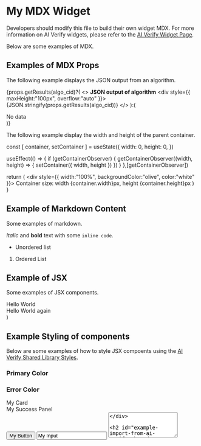 # My MDX Widget

Developers should modify this file to build their own widget MDX. For more information on AI Verify widgets, please refer to the [AI Verify Widget Page](https://gitlab.com/imda_dsl/t2po/ai-verify/ai-verify-portal/ai-verify-plugin/-/blob/main/docs/Widget.md).

Below are some examples of MDX.

## Examples of MDX Props

The following example displays the JSON output from an algorithm.


{props.getResults(algo_cid)?(
  <>
    <b>JSON output of algorithm</b>
    <div style={{ maxHeight:"100px", overflow:"auto" }}>{JSON.stringify(props.getResults(algo_cid))}</div>
  </>
):(
  <div>No data</div>
)}


The following example display the width and height of the parent container.

  const [ container, setContainer ] = useState({
    width: 0,
    height: 0,
  })

  useEffect(() => {
    if (getContainerObserver) {
      getContainerObserver((width, height) => {
        setContainer({
          width,
          height
        })
      })
    }
  },[getContainerObserver])

  return (
    <div style={{ width:"100%", backgroundColor:"olive", color:"white" }}>
      Container size: width {container.width}px, height {container.height}px
    </div>
  )
}

<DisplayWidgetSize getContainerObserver={props.getContainerObserver} />

## Example of Markdown Content

Some examples of markdown.

*Italic* and **bold** text with some `inline code`.
* Unordered list
1. Ordered List

## Example of JSX

Some examples of JSX components.

<div>Hello World</div>

  <div>Hello World again</div>
)

<HelloWorld />

## Example Styling of components

Below are some examples of how to style JSX compoents using the [AI Verify Shared Library Styles](https://gitlab.com/imda_dsl/t2po/ai-verify/ai-verify-portal/aiverify-shared-library/-/tree/main/packages/styles).

<div style={{ display:"flex" }}>
  <h3 className="c-primary">Primary Color</h3>
  <h3 className="c-error">Error Color</h3>
</div>

<div className="aiv-card">My Card</div>
<div className="aiv-panel c-success">My Success Panel</div>

<div style={{ display:"flex", alignItems:"flex-start", width:"100%" }}>
  <button className="aiv-button">My Button</button>
  <input className="aiv-input" value="My Input" />
  <textarea rows="4" className="aiv-textarea" value="My Textarea" />
</div>

## Example Import from AI Verify Shared Library

Below is an example of how to add a [BarChart](https://gitlab.com/imda_dsl/t2po/ai-verify/ai-verify-portal/aiverify-shared-library/-/tree/main/packages/charts#barchart) component from the [AI Verify Shared Charts Library](https://gitlab.com/imda_dsl/t2po/ai-verify/ai-verify-portal/aiverify-shared-library/-/tree/main/packages/charts).


  {
    name: 'Page A',
    uv: 4000,
    pv: 2400,
    amt: 2400,
  },
  {
    name: 'Page B',
    uv: 3000,
    pv: 1398,
    amt: 2210,
  },
  {
    name: 'Page C',
    uv: 2000,
    pv: 9800,
    amt: 2290,
  },
  {
    name: 'Page D',
    uv: 2780,
    pv: 3908,
    amt: 2000,
  },
  {
    name: 'Page E',
    uv: 1890,
    pv: 4800,
    amt: 2181,
  },
  {
    name: 'Page F',
    uv: 2390,
    pv: 3800,
    amt: 2500,
  },
  {
    name: 'Page G',
    uv: 3490,
    pv: 4300,
    amt: 2100,
  },
];

<div style={{ width:"100%", height:"220px", padding:"10px" }}>
  <BarChart
    data={data01}
    xAxisDataKey="name"
    bars={[{ dataKey:"uv" }, { dataKey:"pv" }, { dataKey:"amt" }]}
  />
</div>